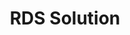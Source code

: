 ---
title: RDS Solution
description: Provide everything you need to run a production grade database service
icon: Unplug
---